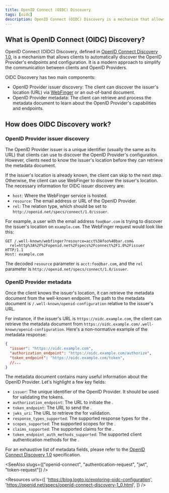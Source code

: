```yaml
---
title: OpenID Connect (OIDC) Discovery
tags: [oidc]
description: OpenID Connect (OIDC) Discovery is a mechanism that allows clients to automatically discover the OpenID Provider's endpoints and configuration.
---
```


## What is OpenID Connect (OIDC) Discovery?

OpenID Connect (OIDC) Discovery, defined in [OpenID Connect Discovery 1.0](https://openid.net/specs/openid-connect-discovery-1_0.html), is a mechanism that allows <Ref slug="client">clients</Ref> to automatically discover the OpenID Provider's endpoints and configuration. It is a modern approach to simplify the communication between clients and <Ref slug="openid-connect" headingId="openid-provider-op">OpenID Providers</Ref>.

OIDC Discovery has two main components:

- OpenID Provider issuer discovery: The client can discover the issuer's location (URL) via [WebFinger](https://tools.ietf.org/html/rfc7033) or an out-of-band document.
- OpenID Provider metadata: The client can retrieve and process the metadata document to learn about the OpenID Provider's capabilities and endpoints.

## How does OIDC Discovery work?

### OpenID Provider issuer discovery

The OpenID Provider issuer is a unique identifier (usually the same as its URL) that clients can use to discover the OpenID Provider's configuration. However, clients need to know the issuer's location before they can retrieve the metadata document.

If the issuer's location is already known, the client can skip to the next step. Otherwise, the client can use WebFinger to discover the issuer's location. The necessary information for OIDC issuer discovery are:

- `host`: Where the WebFinger service is hosted.
- `resource`: The email address or URL of the OpenID Provider.
- `rel`: The relation type, which should be set to `http://openid.net/specs/connect/1.0/issuer`.

For example, a user with the email address `foo@bar.com` is trying to discover the issuer's location on `example.com`. The WebFinger request would look like this:

```http
GET /.well-known/webfinger?resource=acct%3Afoo%40bar.com&
  rel=http%3A%2F%2Fopenid.net%2Fspecs%2Fconnect%2F1.0%2Fissuer HTTP/1.1
Host: example.com
```

The decoded `resource` parameter is `acct:foo@bar.com`, and the `rel` parameter is `http://openid.net/specs/connect/1.0/issuer`.

### OpenID Provider metadata

Once the client knows the issuer's location, it can retrieve the metadata document from the well-known endpoint. The path to the metadata document is `/.well-known/openid-configuration` relative to the issuer's URL.

For instance, if the issuer's URL is `https://oidc.example.com`, the client can retrieve the metadata document from `https://oidc.example.com/.well-known/openid-configuration`. Here's a non-normative example of the metadata response:

```json
{
  "issuer": "https://oidc.example.com",
  "authorization_endpoint": "https://oidc.example.com/authorize",
  "token_endpoint": "https://oidc.example.com/token",
  //...
}
```

The metadata document contains many useful information about the OpenID Provider. Let's highlight a few key fields:

- `issuer`: The unique identifier of the OpenID Provider. It should be used for validating the tokens.
- `authorization_endpoint`: The URL to initiate the <Ref slug="authentication-request" />.
- `token_endpoint`: The URL to send the <Ref slug="token-request" />.
- `jwks_uri`: The URL to retrieve the <Ref slug="jwk" headingId="json-web-key-set-jwks" /> for <Ref slug="signing-key" /> validation.
- `response_types_supported`: The supported response types for the <Ref slug="authentication-request" />.
- `scopes_supported`: The supported <Ref slug="scope">scopes</Ref> for the <Ref slug="authentication-request" />.
- `claims_supported`: The supported <Ref slug="claim">claims</Ref> for the <Ref slug="id-token" />.
- `token_endpoint_auth_methods_supported`: The supported client authentication methods for the <Ref slug="token-request" />.

For an exhaustive list of metadata fields, please refer to the [OpenID Connect Discovery 1.0](https://openid.net/specs/openid-connect-discovery-1_0.html#ProviderMetadata) specification.

<SeeAlso slugs={["openid-connect", "authentication-request", "jwt", "token-request"]} />

<Resources
  urls={[
    'https://blog.logto.io/exploring-oidc-configuration',
    'https://openid.net/specs/openid-connect-discovery-1_0.html',
  ]}
/>
